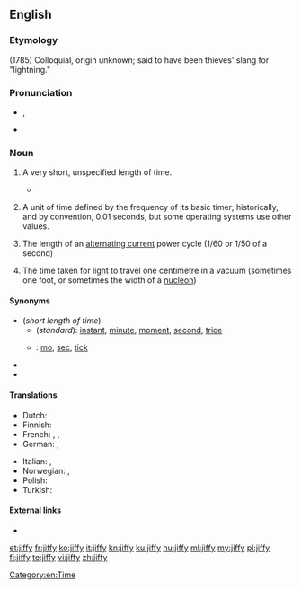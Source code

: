 ==English==

===Etymology===
(1785) Colloquial, origin unknown; said to have been thieves' slang for "lightning."

===Pronunciation===
* {{a|US}}, {{IPA|/ˈd͡ʒɪ.fi/|lang=en}}
* {{rhymes|ɪfi|lang=en}}

===Noun===
{{en-noun|jiffies}}

# {{label|en|colloquial}} A very short, unspecified length of time.
#* {{quote-book|year=1913|author={{w|Joseph C. Lincoln}}|chapter=7
|title=[http://openlibrary.org/works/OL5535161W Mr. Pratt's Patients]
|passage=Old Applegate, in the stern, just set and looked at me, and Lord James, amidship, waved both arms and kept hollering for help. I took a couple of everlasting big strokes and managed to grab hold of the skiff's rail, close to the stern. Then, for a '''jiffy''', I hung on and fought for breath.}}
#: {{ux|en|I'll be back in a '''jiffy'''.}}
# {{label|en|computing}} A unit of time defined by the frequency of its basic timer; historically, and by convention, 0.01 seconds, but some operating systems use other values.
# {{label|en|electronics}} The length of an [[alternating current]] power cycle (1/60 or 1/50 of a second)
# {{label|en|physics}} The time taken for light to travel one centimetre in a vacuum (sometimes one foot, or sometimes the width of a [[nucleon]])

====Synonyms====
* (''short length of time''):
** (''standard''): [[instant]], [[minute]], [[moment]], [[second]], [[trice]]
** {{qualifier|colloquial}}: [[mo]], [[sec]], [[tick]]
* {{l|en|jif}}
* {{l|en|jiff}}

====Translations====
{{trans-top|short length of time}}
* Dutch: {{t+|nl|mum|n}}
* Finnish: {{t+|fi|tuokio|n}}
* French: {{t+|fr|instant|m}}, {{t+|fr|moment|m}}, {{t+|fr|seconde|f}}
* German: {{t+|de|Moment|m}}, {{t+|de|Augenblick|m}}
{{trans-mid}}
* Italian: {{t+|it|attimo|m}}, {{t+|it|baleno|m}}
* Norwegian: {{t|no|straks}}, {{t+|no|øyeblikk|n}}
* Polish: {{t+|pl|chwilka|f}}
* Turkish: {{t+|tr|lahza}}
{{trans-bottom}}

{{trans-top|(computing) A unit of time defined by the frequency of its basic timer}}
{{trans-mid}}
{{trans-bottom}}

{{trans-top|(electronics) The time between [[alternating current]] power cycles}}
{{trans-mid}}
{{trans-bottom}}

{{trans-top|(physics) The time taken for light to travel one centimetre in a vacuum}}
{{trans-mid}}
{{trans-bottom}}

====External links====
* {{R:Jargon File|jiffy}}

[[Category:en:Time]]

[[et:jiffy]]
[[fr:jiffy]]
[[ko:jiffy]]
[[it:jiffy]]
[[kn:jiffy]]
[[ku:jiffy]]
[[hu:jiffy]]
[[ml:jiffy]]
[[my:jiffy]]
[[pl:jiffy]]
[[fi:jiffy]]
[[te:jiffy]]
[[vi:jiffy]]
[[zh:jiffy]]